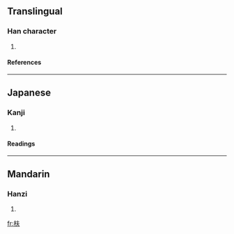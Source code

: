 ==Translingual==
===Han character===
{{Han char|rn=75|rad=木|as=04|sn=8|four=4593<sub>0</sub>|canj=木手人 (DQO)}}
# {{defn|Han|sort=木04}}
====References====
{{Han ref|kx=0515.060|dkj=14536|dj=0903.060|hdz=21164.020|uh=678E|ud=26510|bh=CCD5|bd=52437}}

----
==Japanese==
===Kanji===
{{ja-kanji|grade=|rs=木04}}
# {{defn|Japanese}} 
====Readings====
{{ja-readings|on=[[ふ]] (fu), [[ぶ]] (bu)|kun=[[しげる]] (shigeru)}}

----
==Mandarin==
===Hanzi===
{{cmn-hanzi|pin=[[fú]] (fu2)|wg=fu<sup>2</sup>}}
# {{defn|Mandarin}}

[[fr:枎]]